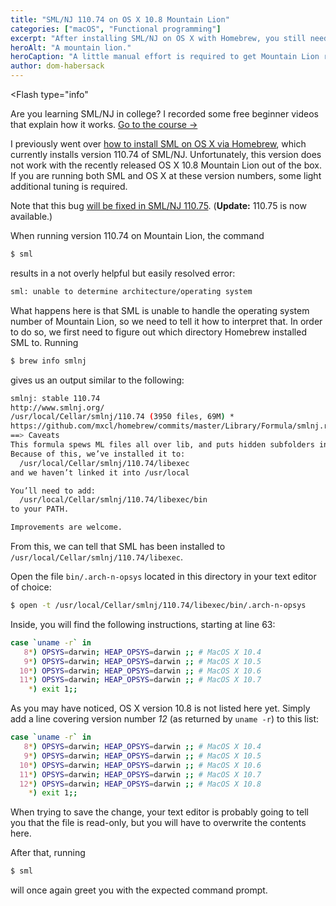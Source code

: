 ```yaml
---
title: "SML/NJ 110.74 on OS X 10.8 Mountain Lion"
categories: ["macOS", "Functional programming"]
excerpt: "After installing SML/NJ on OS X with Homebrew, you still need to make a few manual changes to make them play together nicely."
heroAlt: "A mountain lion."
heroCaption: "A little manual effort is required to get Mountain Lion running on OS X 10.8."
author: dom-habersack
---
```


<Flash
  type="info"
>
  Are you learning SML/NJ in college? I recorded some free beginner videos that explain how it works. <a href="/courses/standard-ml-for-beginners">Go to the course&nbsp;→</a>
</Flash>

I previously went over [how to install SML on OS X via Homebrew](/posts/painless-installation-of-sml-on-os-x 'Painless installation of SML on OS X'), which currently installs version 110.74 of SML/NJ. Unfortunately, this version does not work with the recently released OS X 10.8 Mountain Lion out of the box. If you are running both SML and OS X at these version numbers, some light additional tuning is required.

Note that this bug [will be fixed in SML/NJ 110.75](http://smlnj-gforge.cs.uchicago.edu/tracker/index.php?func=detail&aid=94&group_id=33&atid=215 'smlnj-gforge: SML/NJ Bugs: Detail: 94 Running on OS X Mountain Lion'). (**Update:** 110.75 is now available.)

When running version 110.74 on Mountain Lion, the command

```bash
$ sml
```

results in a not overly helpful but easily resolved error:

```bash
sml: unable to determine architecture/operating system
```

What happens here is that SML is unable to handle the operating system number of Mountain Lion, so we need to tell it how to interpret that. In order to do so, we first need to figure out which directory Homebrew installed SML to. Running

```bash
$ brew info smlnj
```

gives us an output similar to the following:

```bash
smlnj: stable 110.74
http://www.smlnj.org/
/usr/local/Cellar/smlnj/110.74 (3950 files, 69M) *
https://github.com/mxcl/homebrew/commits/master/Library/Formula/smlnj.rb
==> Caveats
This formula spews ML files all over lib, and puts hidden subfolders in bin.
Because of this, we’ve installed it to:
  /usr/local/Cellar/smlnj/110.74/libexec
and we haven’t linked it into /usr/local

You’ll need to add:
  /usr/local/Cellar/smlnj/110.74/libexec/bin
to your PATH.

Improvements are welcome.
```

From this, we can tell that SML has been installed to `/usr/local/Cellar/smlnj/110.74/libexec`.

Open the file `bin/.arch-n-opsys` located in this directory in your text editor of choice:

```bash
$ open -t /usr/local/Cellar/smlnj/110.74/libexec/bin/.arch-n-opsys
```

Inside, you will find the following instructions, starting at line 63:

```bash
case `uname -r` in
   8*) OPSYS=darwin; HEAP_OPSYS=darwin ;; # MacOS X 10.4
   9*) OPSYS=darwin; HEAP_OPSYS=darwin ;; # MacOS X 10.5
  10*) OPSYS=darwin; HEAP_OPSYS=darwin ;; # MacOS X 10.6
  11*) OPSYS=darwin; HEAP_OPSYS=darwin ;; # MacOS X 10.7
    *) exit 1;;
```

As you may have noticed, OS X version 10.8 is not listed here yet. Simply add a line covering version number _12_ (as returned by `uname -r`) to this list:

```bash
case `uname -r` in
   8*) OPSYS=darwin; HEAP_OPSYS=darwin ;; # MacOS X 10.4
   9*) OPSYS=darwin; HEAP_OPSYS=darwin ;; # MacOS X 10.5
  10*) OPSYS=darwin; HEAP_OPSYS=darwin ;; # MacOS X 10.6
  11*) OPSYS=darwin; HEAP_OPSYS=darwin ;; # MacOS X 10.7
  12*) OPSYS=darwin; HEAP_OPSYS=darwin ;; # MacOS X 10.8
    *) exit 1;;
```

When trying to save the change, your text editor is probably going to tell you that the file is read-only, but you will have to overwrite the contents here.

After that, running

```bash
$ sml
```

will once again greet you with the expected command prompt.

